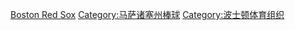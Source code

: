 {{Catnav|頁面分類|...|棒球|棒球隊|美國職棒大聯盟球隊}}
{{Catnav|頁面分類|...|美國棒球|美國職棒大聯盟|美國職棒大聯盟球隊}}
{{Commonscat|Boston Red Sox}}
{{catmore}}

[[Category:美國職棒大聯盟球隊|Boston Red Sox]]
[[Category:马萨诸塞州棒球|Category:马萨诸塞州棒球]]
[[Category:波士顿体育组织|Category:波士顿体育组织]]